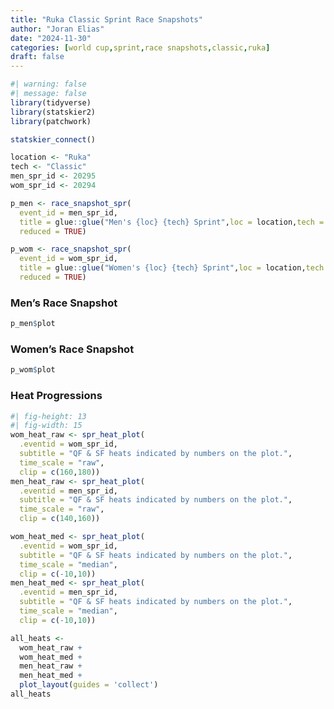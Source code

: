 ```yaml
---
title: "Ruka Classic Sprint Race Snapshots"
author: "Joran Elias"
date: "2024-11-30"
categories: [world cup,sprint,race snapshots,classic,ruka]
draft: false
---
```


```r
#| warning: false
#| message: false
library(tidyverse)
library(statskier2)
library(patchwork)

statskier_connect()
```

```r
location <- "Ruka"
tech <- "Classic"
men_spr_id <- 20295
wom_spr_id <- 20294

p_men <- race_snapshot_spr(
  event_id = men_spr_id,
  title = glue::glue("Men's {loc} {tech} Sprint",loc = location,tech = tech),
  reduced = TRUE)

p_wom <- race_snapshot_spr(
  event_id = wom_spr_id,
  title = glue::glue("Women's {loc} {tech} Sprint",loc = location,tech = tech),
  reduced = TRUE)
```

### Men's Race Snapshot
```r
p_men$plot
```

### Women's Race Snapshot
```r
p_wom$plot
```

### Heat Progressions
```r
#| fig-height: 13
#| fig-width: 15
wom_heat_raw <- spr_heat_plot(
  .eventid = wom_spr_id,
  subtitle = "QF & SF heats indicated by numbers on the plot.",
  time_scale = "raw",
  clip = c(160,180))
men_heat_raw <- spr_heat_plot(
  .eventid = men_spr_id,
  subtitle = "QF & SF heats indicated by numbers on the plot.",
  time_scale = "raw",
  clip = c(140,160))

wom_heat_med <- spr_heat_plot(
  .eventid = wom_spr_id,
  subtitle = "QF & SF heats indicated by numbers on the plot.",
  time_scale = "median",
  clip = c(-10,10))
men_heat_med <- spr_heat_plot(
  .eventid = men_spr_id,
  subtitle = "QF & SF heats indicated by numbers on the plot.",
  time_scale = "median",
  clip = c(-10,10))

all_heats <- 
  wom_heat_raw + 
  wom_heat_med + 
  men_heat_raw + 
  men_heat_med + 
  plot_layout(guides = 'collect')
all_heats
```